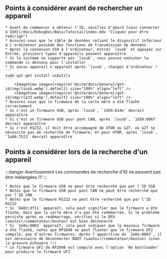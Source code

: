 ## Points à considérer avant de rechercher un appareil

    * Avant de commencer à obtenir l'ID, veuillez d'abord [vous connecter à SSH](/docs/DebugDoc/BasicTutorial/index.mdx "Cliquez pour être redirigé") 
    * Assurez-vous que le câble de données reliant le dispositif inférieur à l'ordinateur possède des fonctions de transmission de données
    * Après la connexion SSH à l'ordinateur, entrez `lsusb` et appuyez sur Entrée, plusieurs types d'appareils peuvent apparaître
    * Si le système ne supporte pas `lsusb`, vous pouvez exécuter la commande ci-dessous pour l'installer
    * Si aucun appareil n'apparaît après `lsusb`, changez d'ordinateur !
    ```
    sudo apt-get install usbutils
    ```
        <ImageView image={require('@site/docs/General/get-id/img/lsusb.webp').default} size="100%" align="left" />
        <ImageView image={require('@site/docs/General/get-id/img/rs232.webp').default} size="100%" align="left" />
    * Assurez-vous que le firmware de la carte mère a été flashé correctement
    * Si c'est un firmware USB, après `lsusb`, `1d50:614e` devrait apparaître
    * Si c'est un firmware USB pour pont CAN, après `lsusb`, `1d50:606f` devrait apparaître
    * Si c'est RS232, il doit être accompagné de UTOR ou G2T, où G2T ne nécessite pas de recherche de firmware, et pour UTOR, après `lsusb`, `1a86:7523` devrait apparaître

## Points à considérer lors de la recherche d'un appareil

:::danger Avertissement
Les commandes de recherche d'ID ne peuvent pas être mélangées !!!
:::

    * Notez que le firmware USB ne peut être recherché que par l'ID USB
    * Notez que le firmware USB pour pont CAN ne peut être recherché que par l'ID CAN
    * Notez que le firmware RS232 ne peut être recherché que par l'ID RS232
    * Si `0483:df11` apparaît, cela peut signifier que le firmware a été flashé, mais que la carte mère n'a pas été redémarrée. Si le problème persiste après un redémarrage, vérifiez si le DFU (sautoir/commutateur/bouton) est bien déconnecté
    * Si `2e8a:0003` apparaît, cela peut indiquer que le mauvais firmware a été flashé, notez que RP2040 ne peut flasher que le firmware UF2 compilé, pas d'autres firmwares. Après l'apparition de `2e8a:0003`, il est nécessaire de déconnecter BOOT (sautoir/commutateur/bouton) sinon la gravure échouera !!!
    * Le firmware UF2 de RP2040 est compilé avec l'option `No bootloader` pour produire le firmware UF2